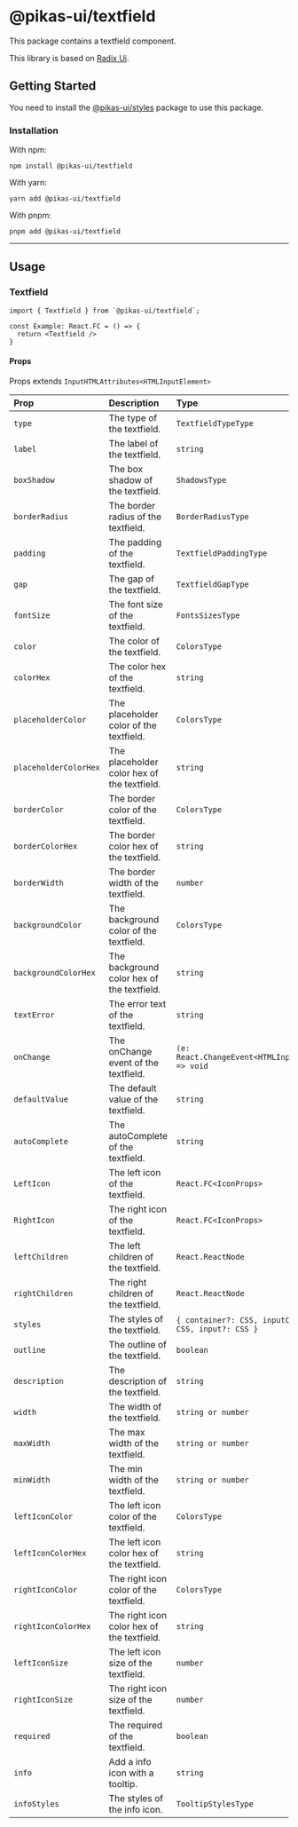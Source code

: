 

# @pikas-ui/textfield

This package contains a textfield component.

This library is based on [Radix Ui](https://www.radix-ui.com/).

## Getting Started

You need to install the <a href={stylesLink}>@pikas-ui/styles</a> package to use this package.

### Installation

With npm:

```
npm install @pikas-ui/textfield
```

With yarn:

```
yarn add @pikas-ui/textfield
```

With pnpm:

```
pnpm add @pikas-ui/textfield
```

---

## Usage

### Textfield

```tsx
import { Textfield } from `@pikas-ui/textfield`;

const Example: React.FC = () => {
  return <Textfield />
}
```

#### Props

Props extends `InputHTMLAttributes<HTMLInputElement>`

| Prop                  | Description                                 | Type                                                     | Default             |
| :-------------------- | :------------------------------------------ | :------------------------------------------------------- | :------------------ |
| `type`                | The type of the textfield.                  | `TextfieldTypeType`                                      | `"text"`            |
| `label`               | The label of the textfield.                 | `string`                                                 | -                   |
| `boxShadow`           | The box shadow of the textfield.            | `ShadowsType`                                            | `"DIMINUTION_1"`    |
| `borderRadius`        | The border radius of the textfield.         | `BorderRadiusType`                                       | `"md"`              |
| `padding`             | The padding of the textfield.               | `TextfieldPaddingType`                                   | `"md"`              |
| `gap`                 | The gap of the textfield.                   | `TextfieldGapType`                                       | -                   |
| `fontSize`            | The font size of the textfield.             | `FontsSizesType`                                         | `"EM-MEDIUM"`       |
| `color`               | The color of the textfield.                 | `ColorsType`                                             | -                   |
| `colorHex`            | The color hex of the textfield.             | `string`                                                 | -                   |
| `placeholderColor`    | The placeholder color of the textfield.     | `ColorsType`                                             | -                   |
| `placeholderColorHex` | The placeholder color hex of the textfield. | `string`                                                 | -                   |
| `borderColor`         | The border color of the textfield.          | `ColorsType`                                             | `"TRANSPARENT"`     |
| `borderColorHex`      | The border color hex of the textfield.      | `string`                                                 | -                   |
| `borderWidth`         | The border width of the textfield.          | `number`                                                 | `0`                 |
| `backgroundColor`     | The background color of the textfield.      | `ColorsType`                                             | `"GRAY_LIGHTEST_1"` |
| `backgroundColorHex`  | The background color hex of the textfield.  | `string`                                                 | -                   |
| `textError`           | The error text of the textfield.            | `string`                                                 | -                   |
| `onChange`            | The onChange event of the textfield.        | `(e: React.ChangeEvent<HTMLInputElement>) => void`       | -                   |
| `defaultValue`        | The default value of the textfield.         | `string`                                                 | -                   |
| `autoComplete`        | The autoComplete of the textfield.          | `string`                                                 | -                   |
| `LeftIcon`            | The left icon of the textfield.             | `React.FC<IconProps>`                                    | -                   |
| `RightIcon`           | The right icon of the textfield.            | `React.FC<IconProps>`                                    | -                   |
| `leftChildren`        | The left children of the textfield.         | `React.ReactNode`                                        | -                   |
| `rightChildren`       | The right children of the textfield.        | `React.ReactNode`                                        | -                   |
| `styles`              | The styles of the textfield.                | `{ container?: CSS, inputContainer?: CSS, input?: CSS }` | -                   |
| `outline`             | The outline of the textfield.               | `boolean`                                                | `true`              |
| `description`         | The description of the textfield.           | `string`                                                 | -                   |
| `width`               | The width of the textfield.                 | `string or number`                                       | `"100%"`            |
| `maxWidth`            | The max width of the textfield.             | `string or number`                                       | `"100%"`            |
| `minWidth`            | The min width of the textfield.             | `string or number`                                       | -                   |
| `leftIconColor`       | The left icon color of the textfield.       | `ColorsType`                                             | -                   |
| `leftIconColorHex`    | The left icon color hex of the textfield.   | `string`                                                 | -                   |
| `rightIconColor`      | The right icon color of the textfield.      | `ColorsType`                                             | -                   |
| `rightIconColorHex`   | The right icon color hex of the textfield.  | `string`                                                 | -                   |
| `leftIconSize`        | The left icon size of the textfield.        | `number`                                                 | -                   |
| `rightIconSize`       | The right icon size of the textfield.       | `number`                                                 | -                   |
| `required`            | The required of the textfield.              | `boolean`                                                | `false`             |
| `info`                | Add a info icon with a tooltip.             | `string`                                                 | -                   |
| `infoStyles `         | The styles of the info icon.                | `TooltipStylesType`                                      | -                   |
